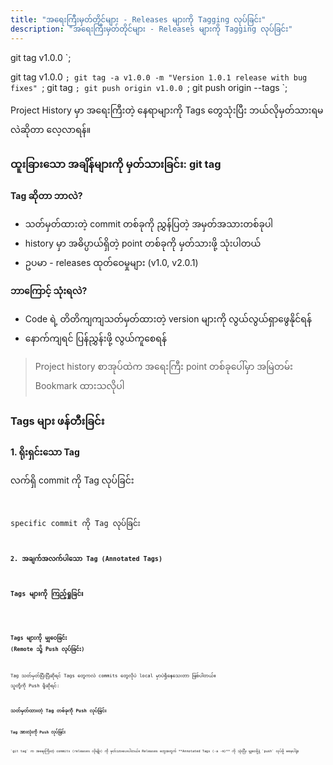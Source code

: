 ```yaml
---
title: "အရေးကြီးမှတ်တိုင်များ - Releases များကို Tagging လုပ်ခြင်း"
description: "အရေးကြီးမှတ်တိုင်များ - Releases များကို Tagging လုပ်ခြင်း"
---
```


git tag v1.0.0
`;

git tag v1.0.0 <commit-hash>
`;
git tag -a v1.0.0 -m "Version 1.0.1 release with bug fixes"
`;
git tag
`;
git push origin v1.0.0
`;
git push origin --tags
`;


<Aside title="ရည်ရွယ်ချက်">
Project History မှာ အရေးကြီးတဲ့ နေရာများကို Tags တွေသုံးပြီး ဘယ်လိုမှတ်သားရမလဲဆိုတာ လေ့လာရန်။
</Aside>

### ထူးခြားသော အချိန်များကို မှတ်သားခြင်း: git tag

**Tag ဆိုတာ ဘာလဲ?**
- သတ်မှတ်ထားတဲ့ commit တစ်ခုကို ညွှန်ပြတဲ့ အမှတ်အသားတစ်ခုပါ
- history မှာ အဓိပ္ပာယ်ရှိတဲ့ point တစ်ခုကို မှတ်သားဖို့ သုံးပါတယ်
- ဥပမာ - releases ထုတ်ဝေမှုများ (v1.0, v2.0.1)

**ဘာကြောင့် သုံးရလဲ?**
- Code ရဲ့ တိတိကျကျသတ်မှတ်ထားတဲ့ version များကို လွယ်လွယ်ရှာဖွေနိုင်ရန်
- နောက်ကျရင် ပြန်ညွှန်းဖို့ လွယ်ကူစေရန်

> Project history စာအုပ်ထဲက အရေးကြီး point တစ်ခုပေါ်မှာ အမြဲတမ်း Bookmark ထားသလိုပါ

### Tags များ ဖန်တီးခြင်း

**1. ရိုးရှင်းသော Tag**

လက်ရှိ commit ကို Tag လုပ်ခြင်း
<Code code={gitTag} title='Bash' />

specific commit ကို Tag လုပ်ခြင်း
<Code code={gitTagToCommit} title='Bash' />

**2. အချက်အလက်ပါသော Tag (Annotated Tags)**
<Code code={annotatedTag} title='Bash'/>

### Tags များကို ကြည့်ရှုခြင်း
<Code code={gitTagLists} title='Bash'/>

### Tags များကို မျှဝေခြင်း (Remote သို့ Push လုပ်ခြင်း)
Tag သတ်မှတ်ပြီးပြီဆိုရင် Tags တွေကလဲ commits တွေလိုပဲ local မှာပဲရှိနေသေးတာ ဖြစ်ပါတယ်။ သူတို့ကို Push ဖို့ဆိုရင်:

**သတ်မှတ်ထားတဲ့ Tag တစ်ခုကို Push လုပ်ခြင်း**
<Code code={pushTag} title='Bash' />

**Tag အားလုံးကို Push လုပ်ခြင်း**
<Code code={pushAllTags} title='Bash' />

<Aside title='အနှစ်ချုပ်'>
`git tag` က အရေးကြီးတဲ့ commits (releases လိုမျိုး) ကို မှတ်သားပေးပါတယ်။ Releases တွေအတွက် **Annotated Tags (-a -m)** ကို သုံးပြီး မျှဝေဖို့နဲ့ `push` လုပ်ဖို့ မမေ့ပါနဲ့။
</Aside>